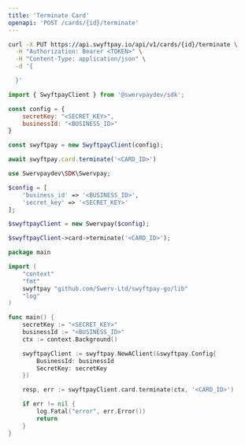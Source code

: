 ```yaml
---
title: 'Terminate Card'
openapi: 'POST /cards/{id}/terminate'
---
```


<RequestExample>

```bash cURL
curl -X PUT https://api.swyftpay.io/api/v1/cards/{id}/terminate \
  -H "Authorization: Bearer <TOKEN>" \
  -H "Content-Type: application/json" \
  -d '{

  }'
```

```javascript Node.js
import { SwyftpayClient } from '@swervpaydev/sdk';

const config = {
    secretKey: "<SECRET_KEY>",
    businessId: "<BUSINESS_ID>"
}

const swyftpay = new SwyftpayClient(config);

await swyftpay.card.terminate('<CARD_ID>')
```

```php PHP
use Swervpaydev\SDK\Swervpay;

$config = [
	'business_id' => '<BUSINESS_ID>',
	'secret_key' => '<SECRET_KEY>'
];

$swyftpayClient = new Swervpay($config);

$swyftpayClient->card->terminate('<CARD_ID>');
```


```go Go
package main

import (
	"context"
	"fmt"
	swyftpay "github.com/Swerv-Ltd/swyftpay-go/lib"
	"log"
)

func main() {
	secretKey := "<SECRET_KEY>"
    businessId := "<BUSINESS_ID>"
	ctx := context.Background()

	swyftpayClient := swyftpay.NewAClient(&swyftpay.Config{
        BusinessId: businessId
        SecretKey: secretKey
    })

	resp, err := swyftpayClient.card.terminate(ctx, '<CARD_ID>')

	if err != nil {
		log.Fatal("error", err.Error())
		return
	}
}
```

</RequestExample>

